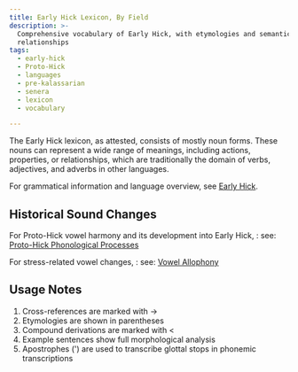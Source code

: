 ```yaml
---
title: Early Hick Lexicon, By Field
description: >-
  Comprehensive vocabulary of Early Hick, with etymologies and semantic
  relationships
tags:
  - early-hick
  - Proto-Hick
  - languages
  - pre-kalassarian
  - senera
  - lexicon
  - vocabulary

---
```



The Early Hick lexicon, as attested, consists of mostly noun forms. These nouns
can represent a wide range of meanings, including actions, properties, or
relationships, which are traditionally the domain of verbs, adjectives, and
adverbs in other languages.

For grammatical information and language overview, see
[Early Hick](/languages/hickic/seneran/early-hick/).

## Historical Sound Changes

For Proto-Hick vowel harmony and its development into Early Hick, : see:
[Proto-Hick Phonological Processes](/languages/hickic/proto-hick#phonological-processes)

For stress-related vowel changes, : see:
[Vowel Allophony](/languages/hickic/seneran/early-hick#vowel-allophony)

## Usage Notes

1. Cross-references are marked with →
2. Etymologies are shown in parentheses
3. Compound derivations are marked with \<
4. Example sentences show full morphological analysis
5. Apostrophes (') are used to transcribe glottal stops in phonemic
   transcriptions

<LexiconByField data={lexiconData} />
